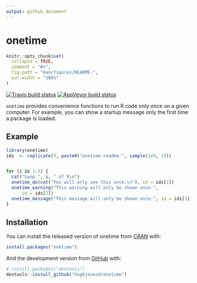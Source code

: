 ```yaml
---
output: github_document
---
```


# onetime

<!-- README.md is generated from README.Rmd. Please edit that file -->

```r
knitr::opts_chunk$set(
  collapse = TRUE,
  comment = "#>",
  fig.path = "man/figures/README-",
  out.width = "100%"
)
```



<!-- badges: start -->
[![Travis build status](https://travis-ci.org/hughjonesd/onetime.svg?branch=master)](https://travis-ci.org/hughjonesd/onetime)
[![AppVeyor build status](https://ci.appveyor.com/api/projects/status/github/hughjonesd/onetime?branch=master&svg=true)](https://ci.appveyor.com/project/hughjonesd/onetime)
<!-- badges: end -->

`onetime` provides convenience functions to run R code only once on a given
computer. For example, you can show a startup message only the first time a
package is loaded.

## Example

```r
library(onetime)
ids  <- replicate(3, paste0("onetime-readme-", sample(1e9, 1)))


for (i in 1:5) {
  cat("Loop ", i, " of 5\n")
  onetime_do(cat("You will only see this once.\n"), id = ids[1])
  onetime_warning("This warning will only be shown once.", 
      id = ids[2])
  onetime_message("This message will only be shown once.", id = ids[3])
}
```


## Installation

You can install the released version of onetime from [CRAN](https://CRAN.R-project.org) with:

``` r
install.packages("onetime")
```

And the development version from [GitHub](https://github.com/) with:

``` r
# install.packages("devtools")
devtools::install_github("hughjonesd/onetime")
```
